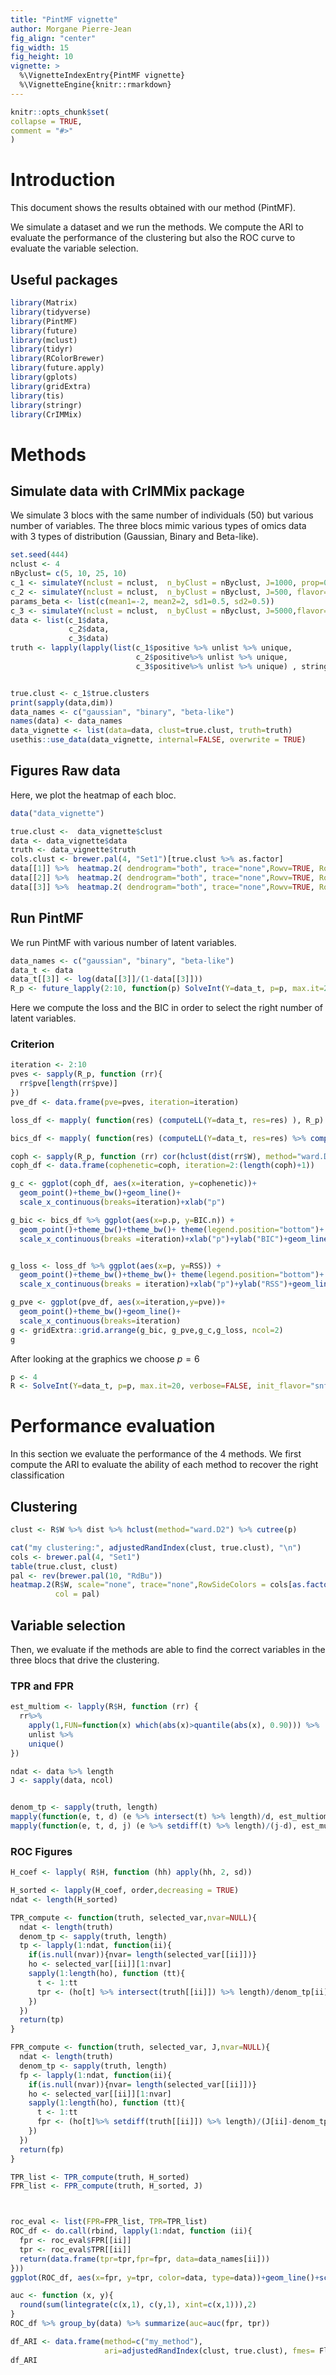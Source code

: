 ---
title: "PintMF vignette"
author: Morgane Pierre-Jean
fig_align: "center"
fig_width: 15
fig_height: 10
vignette: >
  %\VignetteIndexEntry{PintMF vignette}
  %\VignetteEngine{knitr::rmarkdown}
---
  
  
```{r setup, include = FALSE}
knitr::opts_chunk$set(
collapse = TRUE,
comment = "#>"
)
```

# Introduction

This document shows the results obtained with our method (PintMF).

We simulate a dataset and we run the methods. We compute the ARI to evaluate the performance of the clustering but also the ROC curve to evaluate the variable selection.

## Useful packages

```{r, library}
library(Matrix)
library(tidyverse)
library(PintMF)
library(future)
library(mclust)
library(tidyr)
library(RColorBrewer)
library(future.apply)
library(gplots)
library(gridExtra)
library(tis)
library(stringr)
library(CrIMMix)
```

# Methods 

## Simulate data with CrIMMix package

We simulate 3 blocs with the same number of individuals (50) but various number of variables. The three blocs mimic various types of omics data with 3 types of distribution (Gaussian, Binary and Beta-like).

```{r, simulations, eval=FALSE}
set.seed(444)
nclust <- 4
nByclust= c(5, 10, 25, 10)
c_1 <- simulateY(nclust = nclust,  n_byClust = nByclust, J=1000, prop=0.005, noise=0.2)
c_2 <- simulateY(nclust = nclust,  n_byClust = nByclust, J=500, flavor="binary", params=list(c(p=0.6)), prop=0.01, noise=0.1)
params_beta <- list(c(mean1=-2, mean2=2, sd1=0.5, sd2=0.5))
c_3 <- simulateY(nclust = nclust,  n_byClust = nByclust, J=5000,flavor="beta", params=params_beta, prop=0.2, noise=0.1)
data <- list(c_1$data, 
             c_2$data, 
             c_3$data)
truth <- lapply(lapply(list(c_1$positive %>% unlist %>% unique, 
                            c_2$positive%>% unlist %>% unique, 
                            c_3$positive%>% unlist %>% unique) , stringr::str_remove_all, pattern="gene"), as.numeric)


true.clust <- c_1$true.clusters
print(sapply(data,dim))
data_names <- c("gaussian", "binary", "beta-like")
names(data) <- data_names
data_vignette <- list(data=data, clust=true.clust, truth=truth)
usethis::use_data(data_vignette, internal=FALSE, overwrite = TRUE)
```

## Figures Raw data

Here, we plot the heatmap of each bloc.

```{r, heatmap, fig.width=10, fig.height=5}
data("data_vignette")

true.clust <-  data_vignette$clust
data <- data_vignette$data
truth <- data_vignette$truth
cols.clust <- brewer.pal(4, "Set1")[true.clust %>% as.factor] 
data[[1]] %>%  heatmap.2( dendrogram="both", trace="none",Rowv=TRUE, RowSideColors=cols.clust, scale="none")
data[[2]] %>%  heatmap.2( dendrogram="both", trace="none",Rowv=TRUE, RowSideColors=cols.clust, scale="none")
data[[3]] %>%  heatmap.2( dendrogram="both", trace="none",Rowv=TRUE, RowSideColors=cols.clust, scale="none")
```

## Run PintMF

We run PintMF with various number of latent variables.

```{r run_my_meth, message=FALSE}
data_names <- c("gaussian", "binary", "beta-like")
data_t <- data
data_t[[3]] <- log(data[[3]]/(1-data[[3]]))
R_p <- future_lapply(2:10, function(p) SolveInt(Y=data_t, p=p, max.it=20, verbose=FALSE, init_flavor="snf", flavor_mod="glmnet"))
```

Here we compute the loss and the BIC in order to select the right number of latent variables.

### Criterion

```{r, crit_mod_selec}
iteration <- 2:10
pves <- sapply(R_p, function (rr){
  rr$pve[length(rr$pve)]
})
pve_df <- data.frame(pve=pves, iteration=iteration)

loss_df <- mapply( function(res) (computeLL(Y=data_t, res=res) ), R_p) %>% t %>% as.data.frame

bics_df <- mapply( function(res) (computeLL(Y=data_t, res=res) %>% compute_BIC(pen=0)), R_p) %>% t %>% as.data.frame

coph <- sapply(R_p, function (rr) cor(hclust(dist(rr$W), method="ward.D2") %>% cophenetic, dist(rr$W)))
coph_df <- data.frame(cophenetic=coph, iteration=2:(length(coph)+1))


```

```{r, plot_mod_selec}
g_c <- ggplot(coph_df, aes(x=iteration, y=cophenetic))+
  geom_point()+theme_bw()+geom_line()+
  scale_x_continuous(breaks=iteration)+xlab("p")

g_bic <- bics_df %>% ggplot(aes(x=p.p, y=BIC.n)) +
  geom_point()+theme_bw()+theme_bw()+ theme(legend.position="bottom")+
  scale_x_continuous(breaks =iteration)+xlab("p")+ylab("BIC")+geom_line()


g_loss <- loss_df %>% ggplot(aes(x=p, y=RSS)) +
  geom_point()+theme_bw()+theme_bw()+ theme(legend.position="bottom")+
  scale_x_continuous(breaks = iteration)+xlab("p")+ylab("RSS")+geom_line()

g_pve <- ggplot(pve_df, aes(x=iteration,y=pve))+
  geom_point()+theme_bw()+geom_line()+
  scale_x_continuous(breaks=iteration)
g <- gridExtra::grid.arrange(g_bic, g_pve,g_c,g_loss, ncol=2)
g

```

After looking at the graphics we choose $p=6$ 


```{r, eval=TRUE}
p <- 4
R <- SolveInt(Y=data_t, p=p, max.it=20, verbose=FALSE, init_flavor="snf", flavor_mod="glmnet")
```



# Performance evaluation

In this section we evaluate the performance of the 4 methods. We first compute the ARI to evaluate the ability of each method to recover the right classification

## Clustering

```{r, clustering, fig.width=7.5, fig.height=5}
clust <- R$W %>% dist %>% hclust(method="ward.D2") %>% cutree(p)

cat("my clustering:", adjustedRandIndex(clust, true.clust), "\n")
cols <- brewer.pal(4, "Set1")
table(true.clust, clust)
pal <- rev(brewer.pal(10, "RdBu"))
heatmap.2(R$W, scale="none", trace="none",RowSideColors = cols[as.factor(true.clust)],
          col = pal)
```

## Variable selection

Then, we evaluate if the methods are able to find the correct variables in the three blocs that drive the clustering.

### TPR and FPR

```{r, ROC_eval}

est_multiom <- lapply(R$H, function (rr) {
  rr%>% 
    apply(1,FUN=function(x) which(abs(x)>quantile(abs(x), 0.90))) %>% 
    unlist %>% 
    unique()
})

ndat <- data %>% length
J <- sapply(data, ncol)


denom_tp <- sapply(truth, length)
mapply(function(e, t, d) (e %>% intersect(t) %>% length)/d, est_multiom, truth, denom_tp)
mapply(function(e, t, d, j) (e %>% setdiff(t) %>% length)/(j-d), est_multiom, truth, denom_tp, J)
```



### ROC Figures

```{r, roc_multiom, fig.width=7}
H_coef <- lapply( R$H, function (hh) apply(hh, 2, sd))

H_sorted <- lapply(H_coef, order,decreasing = TRUE)
ndat <- length(H_sorted)

TPR_compute <- function(truth, selected_var,nvar=NULL){
  ndat <- length(truth)
  denom_tp <- sapply(truth, length)
  tp <- lapply(1:ndat, function(ii){
    if(is.null(nvar)){nvar= length(selected_var[[ii]])}
    ho <- selected_var[[ii]][1:nvar]
    sapply(1:length(ho), function (tt){
      t <- 1:tt
      tpr <- (ho[t] %>% intersect(truth[[ii]]) %>% length)/denom_tp[ii]
    })
  })
  return(tp)
}

FPR_compute <- function(truth, selected_var, J,nvar=NULL){
  ndat <- length(truth)
  denom_tp <- sapply(truth, length)
  fp <- lapply(1:ndat, function(ii){
    if(is.null(nvar)){nvar= length(selected_var[[ii]])}
    ho <- selected_var[[ii]][1:nvar]
    sapply(1:length(ho), function (tt){
      t <- 1:tt
      fpr <- (ho[t]%>% setdiff(truth[[ii]]) %>% length)/(J[ii]-denom_tp[ii])
    })
  })
  return(fp)
}

TPR_list <- TPR_compute(truth, H_sorted)
FPR_list <- FPR_compute(truth, H_sorted, J)



roc_eval <- list(FPR=FPR_list, TPR=TPR_list) 
ROC_df <- do.call(rbind, lapply(1:ndat, function (ii){
  fpr <- roc_eval$FPR[[ii]]
  tpr <- roc_eval$TPR[[ii]]
  return(data.frame(tpr=tpr,fpr=fpr, data=data_names[ii]))
}))
ggplot(ROC_df, aes(x=fpr, y=tpr, color=data, type=data))+geom_line()+scale_x_continuous(limits=c(0,1))+scale_y_continuous(limits=c(0,1))+theme_bw()+geom_abline(slope=1, intercept=0)

```



```{r,AUCS, fig.width=7}
auc <- function (x, y){
  round(sum(lintegrate(c(x,1), c(y,1), xint=c(x,1))),2)
}
ROC_df %>% group_by(data) %>% summarize(auc=auc(fpr, tpr)) 

```


```{r}

df_ARI <- data.frame(method=c("my_method"), 
                     ari=adjustedRandIndex(clust, true.clust), fmes= FlowSOM::FMeasure(clust, predictedClusters=true.clust %>%as.factor() %>%  as.numeric() , silent = FALSE))
df_ARI

```


